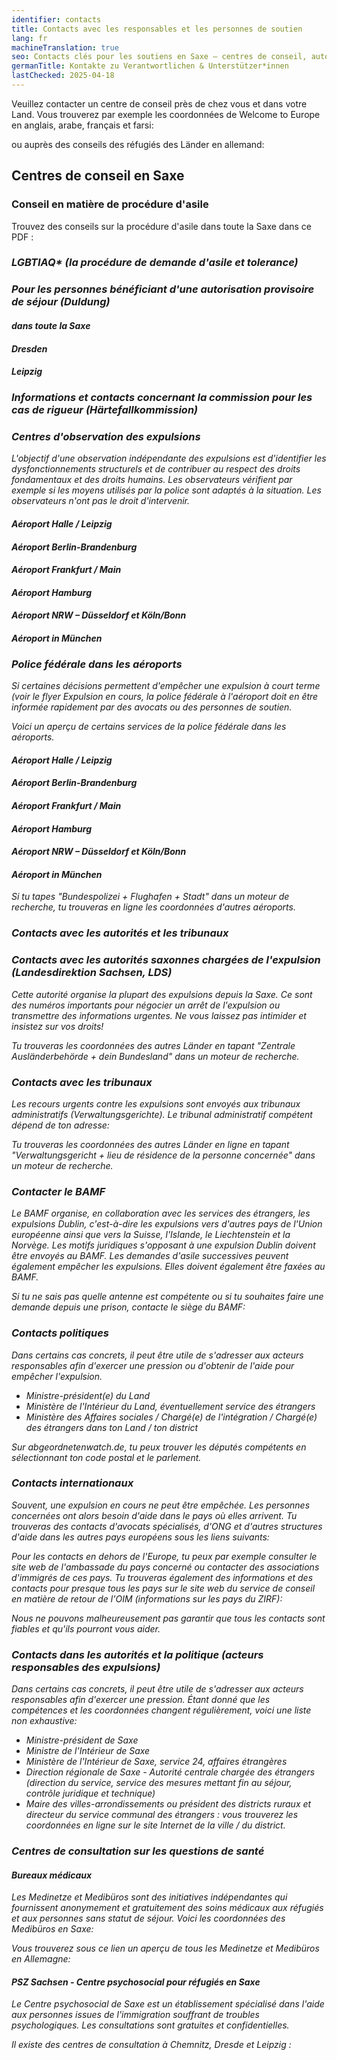 ```yaml
---
identifier: contacts
title: Contacts avec les responsables et les personnes de soutien
lang: fr
machineTranslation: true
seo: Contacts clés pour les soutiens en Saxe – centres de conseil, autorités, tribunaux et contacts politiques pour les personnes menacées d'expulsion.
germanTitle: Kontakte zu Verantwortlichen & Unterstützer*innen
lastChecked: 2025-04-18
---
```


Veuillez contacter un centre de conseil près de chez vous et dans votre Land. Vous trouverez par exemple les coordonnées de Welcome to Europe en anglais, arabe, français et farsi:
<ExternalShortLink identifier="w2eu_contacts" />

ou auprès des conseils des réfugiés des Länder en allemand:
<ExternalShortLink identifier="fluechtlingsraete" />

## Centres de conseil en Saxe

### Conseil en matière de procédure d'asile

Trouvez des conseils sur la procédure d'asile dans toute la Saxe dans ce PDF :
<ExternalShortLink identifier="sfr_avbpdf" />

<Address identifier="sfr_avb" />
<Address identifier="rlc_dresden" />
<Address identifier="rlc_leipzig" />

### LGBTIAQ* (la procédure de demande d'asile et tolerance)

<Address identifier="gerede_dresden" />
<Address identifier="rosalinde" />
<Address identifier="lsvd_chemnitz" />

### Pour les personnes bénéficiant d'une autorisation provisoire de séjour (Duldung)

#### dans toute la Saxe

<Address identifier="sfr_perspectives" />

#### Dresden

<Address identifier="sfr_perspektive_bleiberecht" />
<Address identifier="rlc_dresden" />

#### Leipzig

<Address identifier="sfr_perspektive_leipzig" />
<Address identifier="rlc_leipzig" />
<Address identifier="space_leipzig" />

### Informations et contacts concernant la commission pour les cas de rigueur (Härtefallkommission)

<ExternalShortLink identifier="saxhfk_hardship" />
<Address identifier="hfksachsen" />

### Centres d'observation des expulsions

L'objectif d'une observation indépendante des expulsions est d'identifier les dysfonctionnements structurels et de contribuer au respect des droits fondamentaux et des droits humains. Les observateurs vérifient par exemple si les moyens utilisés par la police sont adaptés à la situation. Les observateurs n'ont pas le droit d'intervenir.

#### Aéroport Halle / Leipzig
<Address identifier="airport_halle_leipzig" />

#### Aéroport Berlin-Brandenburg
<Address identifier="airport_berlin-brandenburg" />

#### Aéroport Frankfurt / Main
<Address identifier="airport_frankfurt" />

#### Aéroport Hamburg
<Address identifier="airport_hh" />

#### Aéroport NRW – Düsseldorf et Köln/Bonn
<Address identifier="airport_nrw" />

#### Aéroport in München
<Address identifier="airport_munich" />

### Police fédérale dans les aéroports

Si certaines décisions permettent d'empêcher une expulsion à court terme (voir le flyer <InternalShortLink identifier="ongoing-deportation">Expulsion en cours</InternalShortLink>, la police fédérale à l'aéroport doit en être informée rapidement par des avocats ou des personnes de soutien.

Voici un aperçu de certains services de la police fédérale dans les aéroports.

#### Aéroport Halle / Leipzig
<Address identifier="bupo_leipzig" />

#### Aéroport Berlin-Brandenburg
<Address identifier="bupo_ber" />

#### Aéroport Frankfurt / Main
<Address identifier="bupo_frankfurt" />

#### Aéroport Hamburg
<Address identifier="bupo_hh" />

#### Aéroport NRW – Düsseldorf et Köln/Bonn
<Address identifier="bupo_duesseldorf" />
<Address identifier="bupo_koeln" />

#### Aéroport in München
<Address identifier="bupo_mun" />

Si tu tapes "Bundespolizei + Flughafen + Stadt" dans un moteur de recherche, tu trouveras en ligne les coordonnées d'autres aéroports.

### Contacts avec les autorités et les tribunaux

<Block identifier="fax" />

### Contacts avec les autorités saxonnes chargées de l'expulsion (Landesdirektion Sachsen, LDS)

Cette autorité organise la plupart des expulsions depuis la Saxe. 
Ce sont des numéros importants pour négocier un arrêt de l'expulsion ou transmettre des informations urgentes.
Ne vous laissez pas intimider et insistez sur vos droits!

<Address identifier="lds" />

Tu trouveras les coordonnées des autres Länder en tapant "Zentrale Ausländerbehörde + dein Bundesland" dans un moteur de recherche.

### Contacts avec les tribunaux

Les recours urgents contre les expulsions sont envoyés aux tribunaux administratifs (Verwaltungsgerichte). Le tribunal administratif compétent dépend de ton adresse:
<Address identifier="vg_chemnitz" />
<Address identifier="vg_dresden" />
<Address identifier="vg_leipzig" />

Tu trouveras les coordonnées des autres Länder en ligne en tapant "Verwaltungsgericht + lieu de résidence de la personne concernée" dans un moteur de recherche.

### Contacter le BAMF

Le BAMF organise, en collaboration avec les services des étrangers, les expulsions Dublin, c'est-à-dire les expulsions vers d'autres pays de l'Union européenne ainsi que vers la Suisse, l'Islande, le Liechtenstein et la Norvège. Les motifs juridiques s'opposant à une expulsion Dublin doivent être envoyés au BAMF. Les demandes d'asile successives peuvent également empêcher les expulsions. Elles doivent également être faxées au BAMF.
<Address identifier="bamf-dd" />
<Address identifier="bamf-le" />
<Address identifier="bamf-ch" />
Si tu ne sais pas quelle antenne est compétente ou si tu souhaites faire une demande depuis une prison, contacte le siège du BAMF:
<Address identifier="bamf-allg" />

### Contacts politiques

Dans certains cas concrets, il peut être utile de s'adresser aux acteurs responsables afin d'exercer une pression ou d'obtenir de l'aide pour empêcher l'expulsion.

- Ministre-président(e) du Land
- Ministère de l'Intérieur du Land, éventuellement service des étrangers
- Ministère des Affaires sociales / Chargé(e) de l'intégration / Chargé(e) des étrangers dans ton Land / ton district

Sur abgeordnetenwatch.de, tu peux trouver les députés compétents en sélectionnant ton code postal et le parlement.
<ExternalShortLink identifier="abgeordnetenwatch" />

### Contacts internationaux

Souvent, une expulsion en cours ne peut être empêchée. Les personnes concernées ont alors besoin d'aide dans le pays où elles arrivent.
Tu trouveras des contacts d'avocats spécialisés, d'ONG et d'autres structures d'aide dans les autres pays européens sous les liens suivants:
<ExternalShortLink identifier="w2eu_contacts" />

<ExternalShortLink identifier="elena" />

Pour les contacts en dehors de l'Europe, tu peux par exemple consulter le site web de l'ambassade du pays concerné ou contacter des associations d'immigrés de ces pays.
Tu trouveras également des informations et des contacts pour presque tous les pays sur le site web du service de conseil en matière de retour de l'OIM (informations sur les pays du ZIRF):
<ExternalShortLink identifier="return" />

Nous ne pouvons malheureusement pas garantir que tous les contacts sont fiables et qu'ils pourront vous aider.

### Contacts dans les autorités et la politique (acteurs responsables des expulsions)

Dans certains cas concrets, il peut être utile de s'adresser aux acteurs responsables afin d'exercer une pression.
Étant donné que les compétences et les coordonnées changent régulièrement, voici une liste non exhaustive:

- Ministre-président de Saxe
- Ministre de l'Intérieur de Saxe
- Ministère de l'Intérieur de Saxe, service 24, affaires étrangères
- Direction régionale de Saxe - Autorité centrale chargée des étrangers (direction du service, service des mesures mettant fin au séjour, contrôle juridique et technique)
- Maire des villes-arrondissements ou président des districts ruraux et directeur du service communal des étrangers : vous trouverez les coordonnées en ligne sur le site Internet de la ville / du district.

### Centres de consultation sur les questions de santé

#### Bureaux médicaux

Les Medinetze et Medibüros sont des initiatives indépendantes qui fournissent anonymement et gratuitement des soins médicaux aux réfugiés et aux personnes sans statut de séjour.
Voici les coordonnées des Medibüros en Saxe:
<Address identifier="medibuero_chemnitz" />
<Address identifier="medinetz_dresden" />
<Address identifier="medinetz_leipzig" />
<Address identifier="medinetz_plauen" />

Vous trouverez sous ce lien un aperçu de tous les Medinetze et Medibüros en Allemagne:
<ExternalShortLink identifier="medibueros" />

#### PSZ Sachsen - Centre psychosocial pour réfugiés en Saxe

Le Centre psychosocial de Saxe est un établissement spécialisé dans l'aide aux personnes issues de l'immigration souffrant de troubles psychologiques. Les consultations sont gratuites et confidentielles.
<ExternalShortLink identifier="psz" />

Il existe des centres de consultation à Chemnitz, Dresde et Leipzig :
<Address identifier="psz_chemnitz" />
<Address identifier="psz_dresden" />
<Address identifier="psz_leipzig" />
